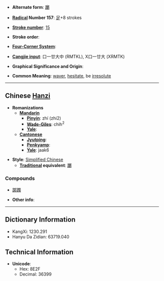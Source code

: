 * '''Alternate form''': [[躑]]

* '''[[Wiktionary:Chinese radical index| Radical]] Number 157''': [[Wiktionary:Chinese radical index 足|足]]+8 strokes

* '''[[Wiktionary:Chinese total strokes index|Stroke number]]''': [[Wiktionary:Chinese total strokes index 15|15]]

* '''Stroke order''': 

* '''[[Wiktionary:Chinese four corner index|Four-Corner System]]''': 

* '''[[Wiktionary:Chinese Cangjie index|Cangjie input]]''': 口一廿大中 (RMTKL), X口一廿大 (XRMTK)

* '''Graphical Significance and Origin''': 

* '''Common Meaning''': [[waver]], [[hesitate]], be [[irresolute]]

----

== Chinese [[Hanzi]] ==

* '''Romanizations'''
** '''[[Mandarin]]'''
*** '''[[Pinyin]]''': zhí (zhi2)
*** '''[[Wade-Giles]]''': chih<sup>2</sup>
*** '''[[Yale]]''': 
** '''[[Cantonese]]'''
*** '''[[Jyutping]]''':
*** '''[[Penkyamp]]''': 
*** '''[[Yale]]''': jaak6

* '''Style''': [[Simplified Chinese]] 
** '''[[Traditional Chinese|Traditional]] equivalent''': [[躑]]

===Compounds===
*[[踯躅]]

* '''Other info''': 

----

== Dictionary Information ==

* KangXi: 1230.291
* Hanyu Da Zidian: 63719.040

== Technical Information ==

* '''Unicode''':
** Hex: 8E2F
** Decimal: 36399